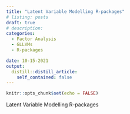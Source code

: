 ```yaml
---
title: "Latent Variable Modelling R-packages"
# listing: posts
draft: true
# description: 
categories:
  - Factor Analysis
  - GLLVMs
  - R-packages

date: 10-15-2021
output:
  distill::distill_article:
    self_contained: false
---
```



```r
knitr::opts_chunk$set(echo = FALSE)
```

Latent Variable Modelling R-packages
<!-- create_post("learn RSQL", collection = "leaRn") -->
